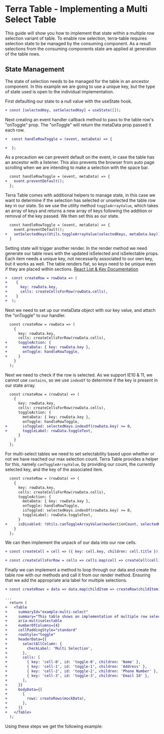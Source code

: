 
# Terra Table - Implementing a Multi Select Table

This guide will show you how to implement that state within a multiple row selection variant of table. To enable row selection, terra-table requires selection state to be managed by the consuming component. As a result selections from the consuming components state are applied at generation of the table rows.

## State Management
The state of selection needs to be managed for the table in an ancestor component. In this example we are going to use a unique key, but the type of state used is open to the individual implementation.

 First defaulting our state to a null value with the useState hook.
```diff
+ const [selectedKey, setSelectedKey] = useState([]);
```
Next creating an event handler callback method to pass to the table row's "onToggle" prop. The "onToggle" will return the metaData prop passed it each row.
```diff
+  const handleRowToggle = (event, metaData) => {

+  };
```
As a precaution we can prevent default on the event, in case the table has an ancestor with a listener. This also prevents the browser from auto page scrolling when we are intending to make a selection with the space bar.
```diff
  const handleRowToggle = (event, metaData) => {
+   event.preventDefault();
  };
```
Terra Table comes with additional helpers to manage state, in this case we want to determine if the selection has selected or unselected the table row key in our state. So we use the utility method `toggleArrayValue`, which takes an array of keys and returns a new array of keys following the addition or removal of the key passed. We then set this as our state.
```diff
  const handleRowToggle = (event, metaData) => {
    event.preventDefault();
+   setSelectedKeys(Utils.toggleArrayValue(selectedKeys, metaData.key));
  }
```
Setting state will trigger another render. In the render method we need generate our table rows with the updated isSelected and isSelectable props. Each item needs a unique key, not necessarily associated to our own key, but it works as well. The table renders flat, so keys need to be unique even if they are placed within sections.
[React List & Key Documentation](https://reactjs.org/docs/lists-and-keys.html)
```diff
+  const createRow = rowData => (
+    {
+      key: rowData.key,
+      cells: createCellsForRow(rowData.cells),
+    }
+  );
```
Next we need to set up our metaData object with our key value, and attach the "onToggle" to our handler.
```diff
  const createRow = rowData => (
    {
      key: rowData.key,
      cells: createCellsForRow(rowData.cells),
+     toggleAction: {
+       metaData: { key: rowData.key },
+       onToggle: handleRowToggle,
+     }
    }
  );
```
Next we need to check if the row is selected. As we support IE10 & 11, we cannot use `contains`, so we use `indexOf` to determine if the key is present in our state array.
```diff
  const createRow = (rowData) => (
    {
      key: rowData.key,
      cells: createCellsForRow(rowData.cells),
      toggleAction: {
        metaData: { key: rowData.key },
        onToggle: handleRowToggle,
+       isToggled: selectedKeys.indexOf(rowData.key) >= 0,
+       toggleLabel: rowData.toggleText,
      }
    }
  };
```
For multi-select tables we need to set selectability based upon whether or not we have reached our max selection count.  Terra Table provides a helper for this, namely `canToggleArrayValue`, by providing our count, the currently selected key, and the key of the associated item.
```diff
  const createRow = (rowData) => (
    {
      key: rowData.key,
      cells: createCellsForRow(rowData.cells),
      toggleAction: {
        metaData: { key: rowData.key },
        onToggle: handleRowToggle,
        isToggled: selectedKeys.indexOf(rowData.key) >= 0,
        toggleLabel: rowData.toggleText,
      }
+     isDisabled: !Utils.canToggleArrayValue(maxSectionCount, selectedKeys, rowData.key),
    }
  };
```
We can then implement the unpack of our data into our row cells.
```diff
+ const createCell = cell => ({ key: cell.key, children: cell.title });

+ const createCellsForRow = cells => cells.map(cell => createCell(cell));
```
Finally we can implement a method to loop through our data and create the table row with our methods and call it from our render method.
Ensuring that we add the appropriate aria label for multiple selections.
```diff
+ const createRows = data => data.map(childItem => createRow(childItem));

...
  return (
+   <Table
+     summaryId="example-multi-select"
+     summary="This table shows an implementation of multiple row selection."
+     aria-multiselectable
+     numberOfColumns={4}
+     cellPaddingStyle="standard"
+     rowStyle="toggle"
+     headerData={{
+       selectAllColumn: {
+         checkLabel: 'Multi Selection',
+       },
+       cells: [
+         { key: 'cell-0', id: 'toggle-0', children: 'Name' },
+         { key: 'cell-1', id: 'toggle-1', children: 'Address' },
+         { key: 'cell-2', id: 'toggle-2', children: 'Phone Number' },
+         { key: 'cell-3', id: 'toggle-3', children: 'Email Id' },
+       ],
+     }}
+     bodyData={[
+       {
+         rows: createRows(mockData),
+       },
+     ]}
+   </Table>
  );
```
Using these steps we get the following example:

<MultiSelectTable />
